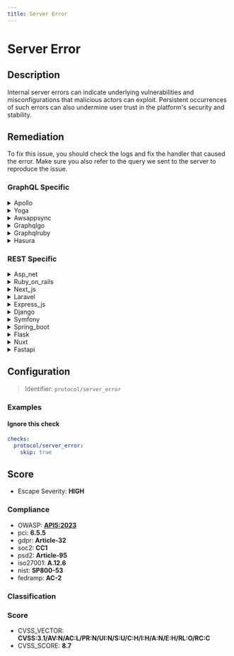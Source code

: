 ```yaml
---
title: Server Error
---
```


# Server Error

## Description

Internal server errors can indicate underlying vulnerabilities and misconfigurations that malicious actors can exploit. Persistent occurrences of such errors can also undermine user trust in the platform's security and stability.


## Remediation

To fix this issue, you should check the logs and fix the handler that caused the error.
Make sure you also refer to the query we sent to the server to reproduce the issue.



### GraphQL Specific

<details>
    <summary>Apollo</summary>

To address server errors in the Apollo framework engine, ensure that your resolvers are correctly implemented and handle exceptions properly. Use try-catch blocks to catch unexpected errors and return user-friendly error messages. Additionally, validate input data to prevent invalid queries from causing errors. Monitor your server's performance and logs to identify and fix issues promptly. Keep the Apollo server and its dependencies up to date with the latest security patches and performance improvements.

</details>

<details>
    <summary>Yoga</summary>

To address the 'Server Error' in the Yoga framework engine, ensure that the server-side code is properly handling exceptions and providing meaningful error messages. Check the server logs for detailed error information, verify the configurations, and ensure all dependencies are correctly installed and up-to-date. If the error persists, consider reaching out to the Yoga framework community or consulting the documentation for specific guidance related to the error encountered.

</details>

<details>
    <summary>Awsappsync</summary>

To address a server error in the AWS AppSync framework engine, ensure that your GraphQL schema is correctly defined and that the resolvers are properly configured. Check the CloudWatch logs for any specific error messages and take corrective actions based on the logs. Additionally, confirm that your AWS IAM roles and permissions are set up correctly to allow AppSync to access the necessary resources. If the issue persists, consider increasing the memory or timeout settings for your Lambda functions if they are part of the data source. Lastly, consult the AWS AppSync documentation for troubleshooting guidance or reach out to AWS support for further assistance.

</details>

<details>
    <summary>Graphqlgo</summary>

To address server errors in a GraphQL Go framework engine, ensure that your resolvers handle errors gracefully and return meaningful error messages to the client. Implement proper error logging to monitor and troubleshoot issues. Use middleware for error handling to catch and format errors consistently. Additionally, validate and sanitize all inputs to prevent injection attacks, and consider using a well-maintained library to help manage these concerns.

</details>

<details>
    <summary>Graphqlruby</summary>

Ensure that the GraphQL Ruby framework is updated to the latest version to address any known vulnerabilities. Implement proper error handling to avoid exposing stack traces or sensitive information to the client. Use parameterized queries to prevent injection attacks, and consider implementing rate limiting and authentication to protect against abusive requests. Regularly review your schema and resolvers for security best practices.

</details>

<details>
    <summary>Hasura</summary>

To address server errors in the Hasura framework, ensure that your GraphQL queries are correctly structured and that the Hasura engine has the appropriate permissions to access the underlying database. Check the error logs for specific messages and consider increasing logging levels for more detailed information. Verify that all required services and dependencies are running and properly configured. If the issue persists, consult the Hasura documentation and community forums for troubleshooting guidance or consider reaching out to Hasura support for professional assistance.

</details>


### REST Specific

<details>
    <summary>Asp_net</summary>

Ensure that all exception handling in the ASP.NET application is robust, logging detailed error information to a secure location while presenting generic error messages to users. Regularly review logs to identify and address underlying issues. Update the web.config file to disable detailed error messages to users and enable custom error pages. Additionally, conduct thorough testing and code reviews to prevent common vulnerabilities that may lead to internal server errors.

</details>

<details>
    <summary>Ruby_on_rails</summary>

Ensure that the Ruby on Rails application is running the latest stable version to benefit from security patches. Regularly update all dependencies, and employ comprehensive error handling to prevent detailed error messages from being displayed to users. Utilize Rails' built-in security features such as Active Record validations and strong parameters to mitigate risks of SQL injection and other vulnerabilities.

</details>

<details>
    <summary>Next_js</summary>

Ensure that your Next.js application is running on the latest stable version to benefit from security patches and performance improvements. Regularly update dependencies, and use error handling middleware to catch and address internal server errors. Implement comprehensive logging to monitor and quickly respond to any unexpected behavior or errors.

</details>

<details>
    <summary>Laravel</summary>

Ensure that Laravel's environment configuration files are correctly set up to handle errors and exceptions. Utilize the built-in logging features to monitor and record issues. Regularly update the Laravel framework and all dependencies to their latest versions to patch known vulnerabilities. Implement thorough testing of all routes and middleware to catch potential errors in the development stage. Additionally, consider setting up a custom error page to handle 500 Internal Server Errors gracefully, informing users that the issue is being addressed.

</details>

<details>
    <summary>Express_js</summary>

Ensure that all routes in the Express.js application have proper error handling. Use middleware for catching and logging errors and for sending appropriate error responses to the client. Regularly update the Express.js framework and all dependencies to their latest secure versions to mitigate known vulnerabilities. Additionally, implement rate limiting and input validation to protect against common attack vectors.

</details>

<details>
    <summary>Django</summary>

Ensure Django settings are configured correctly, particularly DEBUG mode, which should be set to False in production to prevent sensitive data exposure. Regularly update Django to the latest version to patch known vulnerabilities. Use Django's built-in logging to monitor and record server errors for timely investigation and resolution.

</details>

<details>
    <summary>Symfony</summary>

Ensure that the Symfony framework and all associated bundles are up to date with the latest security patches. Utilize Symfony's built-in functions to handle exceptions and log errors for further analysis. Regularly review and audit the code to identify potential security issues. Implement proper error handling to prevent information leakage and configure the server to display generic error messages to users while detailed logs are kept secure on the server.

</details>

<details>
    <summary>Spring_boot</summary>

Ensure that the Spring Boot application is using the latest stable version with security patches applied. Regularly review and update dependencies to mitigate known vulnerabilities. Implement comprehensive error handling to prevent detailed error messages from being displayed to users, and log errors internally for analysis. Configure a custom error page to handle internal server errors gracefully.

</details>

<details>
    <summary>Flask</summary>

Ensure that Flask applications are running in a production-ready environment with a proper WSGI server, such as Gunicorn, and are behind a reverse proxy like Nginx. Implement comprehensive error handling to catch exceptions and log errors without exposing sensitive information to the users. Regularly update Flask and its dependencies to mitigate known vulnerabilities.

</details>

<details>
    <summary>Nuxt</summary>

Ensure that all dependencies are up-to-date and that the Nuxt.js configuration is properly set to handle exceptions and errors gracefully. Implement comprehensive logging to track down the source of internal server errors and address them promptly. Regularly review and test the application for potential vulnerabilities and performance bottlenecks.

</details>

<details>
    <summary>Fastapi</summary>

For FastAPI applications, ensure that exception handling is properly implemented to catch and log errors without exposing sensitive information. Use FastAPI's built-in RequestValidationError for input validation and HTTPException for standard error responses. Regularly review and update dependencies to mitigate known vulnerabilities.

</details>

## Configuration

> Identifier: `protocol/server_error`



### Examples



#### Ignore this check

```yaml
checks:
  protocol/server_error:
    skip: true
```




## Score

- Escape Severity: **<span className="high-severity">HIGH</span>**

### Compliance

- OWASP: **[API5:2023](https://github.com/OWASP/API-Security/blob/master/editions/2023/en/0xa5-broken-function-level-authorization.md)**
- pci: **6.5.5**
- gdpr: **Article-32**
- soc2: **CC1**
- psd2: **Article-95**
- iso27001: **A.12.6**
- nist: **SP800-53**
- fedramp: **AC-2**

### Classification






### Score

- CVSS_VECTOR: **CVSS:3.1/AV:N/AC:L/PR:N/UI:N/S:U/C:H/I:H/A:N/E:H/RL:O/RC:C**
- CVSS_SCORE: **8.7**

